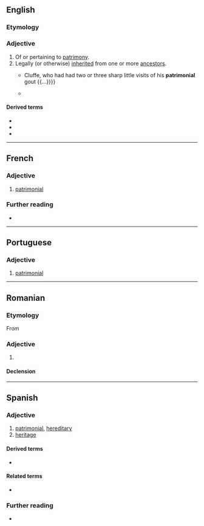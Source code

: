 ==English==

===Etymology===
{{suffix|en|patrimony|al}}

===Adjective===
{{en-adj|-}}

# Of or pertaining to [[patrimony]].
# Legally (or otherwise) [[inherited]] from one or more [[ancestor]]s.
#* {{quote-book|en|year=1863|author=Sheridan Le Fanu|title={{w|The House by the Churchyard}}|passage={{...}} Cluffe, who had had two or three sharp little visits of his '''patrimonial''' gout {{...}}}}
#* {{quote-book|en|year=2017|origyear=2013|author=Thomas Piketty|authorlink=Thomas Piketty|title=Capital in the Twenty-First Century|publisher=Belknap Press|translator=Arthur Goldhammer|page=173|isbn=9780674430006|pageurl=https://archive.org/details/isbn_9780674430006/page/173/mode/1up|passage=The general evolution is clear: bubbles aside, what we are witnessing is a strong comeback of private capital in the rich countries since 1970, or, to put it another way, the emergence of a new '''patrimonial''' capitalism.}}

====Derived terms====
* {{l|en|neopatrimonial}}
* {{l|en|patrimonialism}}
* {{l|en|patrimonially}}

----

==French==

===Adjective===
{{fr-adj}}

# [[#English|patrimonial]]

===Further reading===
* {{R:TLFi}}

----

==Portuguese==

===Adjective===
{{pt-adj|patrimonia|l}}

# [[#English|patrimonial]]

----

==Romanian==

===Etymology===
From {{bor|ro|fr|patrimonial}}

===Adjective===
{{ro-adj}}

# {{l|en|patrimonial}}

====Declension====
{{ro-decl-adj}}

----

==Spanish==

===Adjective===
{{es-adj}}

# [[#English|patrimonial]], [[hereditary]]
# [[heritage]] {{gloss|e.g. heritage site or building, heritage value}}

====Derived terms====
* {{l|es|patrimonialmente}}

====Related terms====
* {{l|es|patrimonio}}

===Further reading===
* {{R:DRAE}}